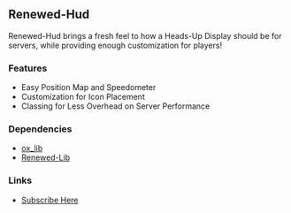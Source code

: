 ## Renewed-Hud

Renewed-Hud brings a fresh feel to how a Heads-Up Display should be for servers, while providing enough customization for players!

### Features
- Easy Position Map and Speedometer
- Customization for Icon Placement
- Classing for Less Overhead on Server Performance

### Dependencies
- [ox_lib](<https://github.com/overextended/ox_lib>)
- [Renewed-Lib](<https://github.com/Renewed-Scripts/Renewed-Lib>)

### Links
- [Subscribe Here](<https://renewed.tebex.io/category/subscription>)